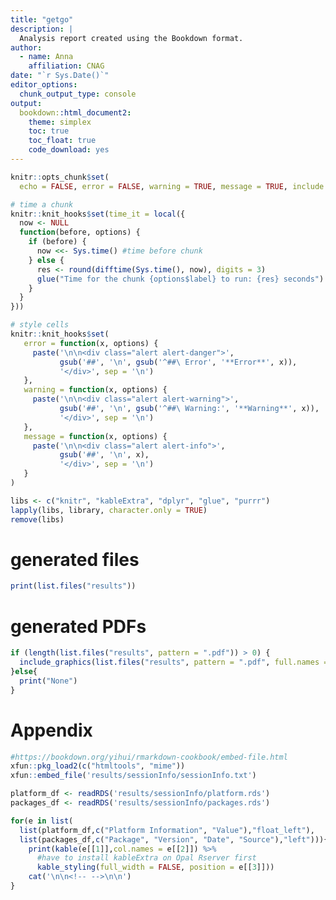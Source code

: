 ```yaml
---
title: "getgo"
description: |
  Analysis report created using the Bookdown format.
author:
  - name: Anna
    affiliation: CNAG
date: "`r Sys.Date()`"
editor_options:
  chunk_output_type: console
output:
  bookdown::html_document2:
    theme: simplex
    toc: true
    toc_float: true
    code_download: yes
---
```


```r
knitr::opts_chunk$set(
  echo = FALSE, error = FALSE, warning = TRUE, message = TRUE, include = FALSE)
```

```r
# time a chunk
knitr::knit_hooks$set(time_it = local({
  now <- NULL
  function(before, options) {
    if (before) {
      now <<- Sys.time() #time before chunk
    } else {
      res <- round(difftime(Sys.time(), now), digits = 3)
      glue("Time for the chunk {options$label} to run: {res} seconds")
    }
  }
}))

# style cells
knitr::knit_hooks$set(
   error = function(x, options) {
     paste('\n\n<div class="alert alert-danger">',
           gsub('##', '\n', gsub('^##\ Error', '**Error**', x)),
           '</div>', sep = '\n')
   },
   warning = function(x, options) {
     paste('\n\n<div class="alert alert-warning">',
           gsub('##', '\n', gsub('^##\ Warning:', '**Warning**', x)),
           '</div>', sep = '\n')
   },
   message = function(x, options) {
     paste('\n\n<div class="alert alert-info">',
           gsub('##', '\n', x),
           '</div>', sep = '\n')
   }
)
```

```r
libs <- c("knitr", "kableExtra", "dplyr", "glue", "purrr")
lapply(libs, library, character.only = TRUE)
remove(libs)
```

# generated files
```r
print(list.files("results"))
```

# generated PDFs
```r

if (length(list.files("results", pattern = ".pdf")) > 0) {
  include_graphics(list.files("results", pattern = ".pdf", full.names = TRUE))
}else{
  print("None")
}
```
# Appendix
```r

#https://bookdown.org/yihui/rmarkdown-cookbook/embed-file.html
xfun::pkg_load2(c("htmltools", "mime"))
xfun::embed_file('results/sessionInfo/sessionInfo.txt')

platform_df <- readRDS('results/sessionInfo/platform.rds')
packages_df <- readRDS('results/sessionInfo/packages.rds')

for(e in list(
  list(platform_df,c("Platform Information", "Value"),"float_left"),
  list(packages_df,c("Package", "Version", "Date", "Source"),"left"))){
    print(kable(e[[1]],col.names = e[[2]]) %>%
      #have to install kableExtra on Opal Rserver first
      kable_styling(full_width = FALSE, position = e[[3]]))
    cat('\n\n<!-- -->\n\n')
}
```
